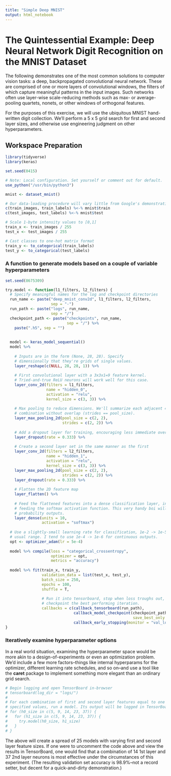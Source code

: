 ```yaml
---
title: "Simple Deep MNIST"
output: html_notebook
---
```


# The Quintessential Example: Deep Neural Network Digit Recognition on the MNIST Dataset

The following demonstrates one of the most common solutions to computer vision tasks: a deep, backpropagated convolutional neural network. These are comprised of one or more layers of convolutional windows, the filters of which capture meaningful patterns in the input images. Such networks often use layer-wise scale-reducing methods such as max- or average-pooling quartets, nonets, or other windows of orthogonal features.


For the purposes of this exercise, we will use the ubiquitous MNIST hand-written digit collection. We'll perform a 5 x 5 grid search for first and second layer sizes, and otherwise use engineering judgment on other hyperparameters.

## Workspace Preparation
```r
library(tidyverse)
library(keras)

set.seed(0415)

# Note: Local configuration. Set yourself or comment out for default.
use_python("/usr/bin/python3")

mnist <- dataset_mnist()

# Our data-loading procedure will vary little from Google's demonstrative examples.
c(train_images, train_labels) %<-% mnist$train
c(test_images, test_labels) %<-% mnist$test

# Scale 1-byte intensity values to [0,1]
train_x <- train_images / 255
test_x <- test_images / 255

# Cast classes to one-hot matrix format
train_y <- to_categorical(train_labels)
test_y <- to_categorical(test_labels)
```

### A function to generate models based on a couple of variable hyperparameters

```r
set.seed(8675309)

try.model <- function(l1_filters, l2_filters) {
  # Specify meaningful names for the log and checkpoint directories
  run_name <- paste("deep_mnist_conv2d", l1_filters, l2_filters,
                    sep = "-")
  run_path <- paste("logs", run_name,
                    sep = "/")
  checkpoint_path <- paste("checkpoints", run_name,
                           sep = "/") %>%
    paste(".h5", sep = "")
  
  
  model <- keras_model_sequential()
  model %>%
    
    # Inputs are in the form (None, 28, 28). Specify
    # dimensionally that they're grids of single values.
    layer_reshape(c(NULL, 28, 28, 1)) %>%
    
    # First convolutional layer with a 3x3x1=9 feature kernel.
    # Tried-and-true ReLU neurons will work well for this case.
    layer_conv_2d(filters = l1_filters,
                  name = "hidden_0",
                  activation = "relu",
                  kernel_size = c(3, 3)) %>%
    
    # Max pooling to reduce dimensions. We'll summarize each adjacent 4-value
    # combination without overlap (strides == pool_size).
    layer_max_pooling_2d(pool_size = c(2, 2),
                         strides = c(2, 2)) %>%
    
    # Add a dropout layer for training, encouraging less immediate overfitting
    layer_dropout(rate = 0.333) %>%
    
    # Create a second layer set in the same manner as the first
    layer_conv_2d(filters = l2_filters,
                  name = "hidden_1",
                  activation = "relu",
                  kernel_size = c(3, 3)) %>%
    layer_max_pooling_2d(pool_size = c(2, 2),
                         strides = c(2, 2)) %>%
    layer_dropout(rate = 0.333) %>%
    
    # Flatten the 2D feature map
    layer_flatten() %>%
    
    # Feed the flattened features into a dense classification layer, in turn
    # feeding the softmax activation function. This very handy boi will yield
    # probability outputs.
    layer_dense(units = 10,
                activation = "softmax")
  
  # Use a slightly-small learning rate for classification, 1e-2 -> 1e-5 being the
  # usual range. I tend to use 1e-4 -> 1e-6 for continuous outputs.
  opt <- optimizer_adam(lr = 5e-4)
  
  model %>% compile(loss = "categorical_crossentropy",
                    optimizer = opt,
                    metrics = "accuracy")
  
  model %>% fit(train_x, train_y,
                validation_data = list(test_x, test_y),
                batch_size = 250,
                epochs = 100,
                shuffle = T,
                
                # Run it into tensorboard, stop when loss troughs out, and
                # checkpoint the best performing iteration.
                callbacks = c(callback_tensorboard(run_path),
                              callback_model_checkpoint(checkpoint_path,
                                                        save_best_only = TRUE),
                              callback_early_stopping(monitor = "val_loss")))
}
```


### Iteratively examine hyperparameter options

In a real world situation, examining the hyperparameter space would be more akin to a design-of-experiments or even an optimization problem. We'd include a few more factors--things like internal hyperparams for the optimizer, different learning rate schedules, and so on--and use a tool like the **caret** package to implement something more elegant than an ordinary grid search.

```r
# Begin logging and open TensorBoard in-browser
# tensorboard(log_dir = "logs/")
# 
# For each combination of first and second layer features equal to one of the
# specified values, run a model. Its output will be logged in TensorBoard.
# for (h0_size in c(5, 9, 14, 23, 37)) {
#   for (h1_size in c(5, 9, 14, 23, 37)) {
#     try.model(h0_size, h1_size)
#   }
# }
```

The above will create a spread of 25 models with varying first and second layer feature sizes. If one were to uncomment the code above and view the results in TensorBoard, one would find that a combination of 14 1st layer and 37 2nd layer neurons is most effective under the circumstances of this experiment. (The resulting validation set accuracy is 98.9%--not a record setter, but decent for a quick-and-dirty demonstration.)